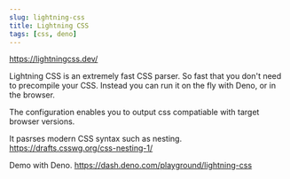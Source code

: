 ```yaml
---
slug: lightning-css
title: Lightning CSS
tags: [css, deno]
---
```


<!--truncate-->

https://lightningcss.dev/

Lightning CSS is an extremely fast CSS parser. So fast that you don't need to precompile your CSS. Instead you can run it on the fly with Deno, or in the browser.

The configuration enables you to output css compatiable with target browser versions.

It pasrses modern CSS syntax such as nesting. https://drafts.csswg.org/css-nesting-1/

Demo with Deno. https://dash.deno.com/playground/lightning-css
